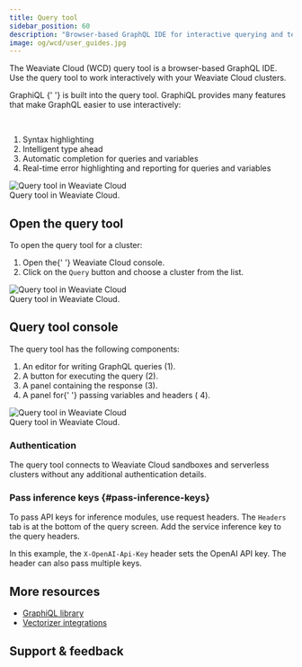 ```yaml
---
title: Query tool
sidebar_position: 60
description: "Browser-based GraphQL IDE for interactive querying and testing with Weaviate Cloud clusters."
image: og/wcd/user_guides.jpg
---
```


The Weaviate Cloud (WCD) query tool is a browser-based GraphQL IDE. Use the query tool to work interactively with your Weaviate Cloud clusters.


<div class="row">
  <div class="col col--6">
    <p>
      <Link to="https://github.com/graphql/graphiql/tree/main/packages/graphiql">
        GraphiQL
      </Link>{' '}
      is built into the query tool. GraphiQL provides many features that make
      GraphQL easier to use interactively:
    </p>
    <br />
    <ol>
      <li>Syntax highlighting</li>
      <li>Intelligent type ahead</li>
      <li>Automatic completion for queries and variables</li>
      <li>
        Real-time error highlighting and reporting for queries and variables
      </li>
    </ol>
  </div>
  <div class="col col--6">
    <div class="card">
      <div class="card__image">
        <img src={QueryToolPreview} alt="Query tool in Weaviate Cloud" />
      </div>
      <div class="card__body">Query tool in Weaviate Cloud.</div>
    </div>
  </div>
</div>

## Open the query tool

To open the query tool for a cluster:


<div class="row">
  <div class="col col--6">
    <ol>
      <li>
        Open the{' '}
        <Link to="https://console.weaviate.cloud">Weaviate Cloud console</Link>.
      </li>
      <li>
        Click on the <code>Query</code> button and choose a cluster from the list.
      </li>
    </ol>
  </div>
  <div class="col col--6">
    <div class="card">
      <div class="card__image">
        <img src={QueryTool} alt="Query tool in Weaviate Cloud" />
      </div>
      <div class="card__body">Query tool in Weaviate Cloud.</div>
    </div>
  </div>
</div>

## Query tool console

The query tool has the following components:


<div class="row">
  <div class="col col--6">
    <ol>
      <li>
        An editor for writing GraphQL queries (<span class="callout">1</span>).
      </li>
      <li>
        A button for executing the query (<span class="callout">2</span>).
      </li>
      <li>
        A panel containing the response (<span class="callout">3</span>).
      </li>
      <li>
        A panel for{' '}
        <Link to="#pass-inference-keys">passing variables and headers</Link> (
        <span class="callout">4</span>).
      </li>
    </ol>
  </div>
  <div class="col col--6">
    <div class="card">
      <div class="card__image">
        <img src={QueryToolConsole} alt="Query tool in Weaviate Cloud" />
      </div>
      <div class="card__body">Query tool in Weaviate Cloud.</div>
    </div>
  </div>
</div>

### Authentication

The query tool connects to Weaviate Cloud sandboxes and serverless clusters without any additional authentication details.

### Pass inference keys {#pass-inference-keys}

To pass API keys for inference modules, use request headers. The `Headers` tab is at the bottom of the query screen. Add the service inference key to the query headers.

In this example, the `X-OpenAI-Api-Key` header sets the OpenAI API key. The header can also pass multiple keys.

## More resources

- [GraphiQL library](https://github.com/graphql/graphiql/tree/main/packages/graphiql)
- [Vectorizer integrations](/weaviate/model-providers/)

## Support & feedback


<SupportAndTrouble />
